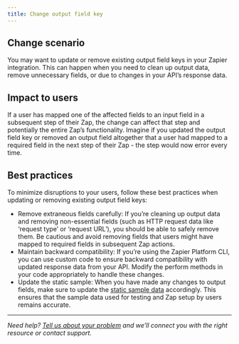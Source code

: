 ```yaml
---
title: Change output field key
---
```

## Change scenario

You may want to update or remove existing output field keys in your Zapier integration. This can happen when you need to clean up output data, remove unnecessary fields, or due to changes in your API’s response data.

## Impact to users

If a user has mapped one of the affected fields to an input field in a subsequent step of their Zap, the change can affect that step and potentially the entire Zap’s functionality. Imagine if you updated the output field key or removed an output field altogether that a user had mapped to a required field in the next step of their Zap - the step would now error every time.

## Best practices

To minimize disruptions to your users, follow these best practices when updating or removing existing output field keys:

*   Remove extraneous fields carefully: If you’re cleaning up output data and removing non-essential fields (such as HTTP request data like ‘request type’ or ‘request URL’), you should be able to safely remove them. Be cautious and avoid removing fields that users might have mapped to required fields in subsequent Zap actions.
*   Maintain backward compatibility: If you’re using the Zapier Platform CLI, you can use custom code to ensure backward compatibility with updated response data from your API. Modify the perform methods in your code appropriately to handle these changes.
*   Update the static sample: When you have made any changes to output fields, make sure to update the [static sample data](/platform/build/sample-data) accordingly. This ensures that the sample data used for testing and Zap setup by users remains accurate.

- - -

_Need help? [Tell us about your problem](https://developer.zapier.com/contact) and we’ll connect you with the right resource or contact support._
